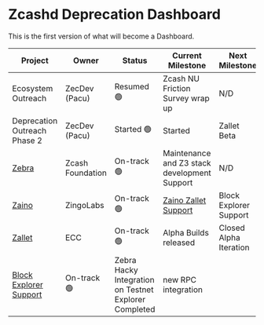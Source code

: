 # Zcashd Deprecation Dashboard

 This is the first version of what will become a Dashboard.
 
| Project | Owner | Status | Current Milestone | Next Milestone |
|----------|----------|----------|----------|----------|
| Ecosystem Outreach | ZecDev (Pacu) | Resumed 🟢 | Zcash NU Friction Survey wrap up| N/D |
| Deprecation Outreach Phase 2 | ZecDev (Pacu) | Started 🟢 | Started | Zallet Beta |
| [Zebra](https://github.com/ZcashFoundation/zebra) | Zcash Foundation | On-track 🟢 | Maintenance and Z3 stack development Support| N/D |
| [Zaino](https://github.com/zingolabs/zaino) | ZingoLabs | On-track 🟢 | [Zaino Zallet Support](https://forum.zcashcommunity.com/t/zaino-the-zallet-release/52155) | Block Explorer Support | 
| [Zallet](https://github.com/zcash/wallet) | ECC | On-track 🟢 | Alpha Builds released | Closed Alpha Iteration | 
| [Block Explorer Support](https://github.com/zcash/zcash-explorer) | On-track 🟢 | Zebra Hacky Integration on Testnet Explorer Completed| new RPC integration |



